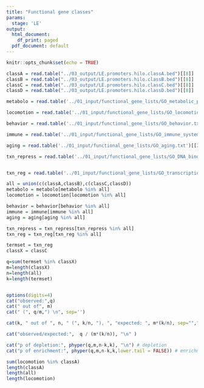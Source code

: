 ```yaml
---
title: "Functional gene classes"
params:
  stage: 'LE'
output:
  html_document:
    df_print: paged
  pdf_document: default
---
```


```r
knitr::opts_chunk$set(echo = TRUE)
```

```r
classA = read.table("../03_output/LE.promoters.hilo.classA.bed")[[8]]
classB = read.table("../03_output/LE.promoters.hilo.classB.bed")[[8]]
classC = read.table("../03_output/LE.promoters.hilo.classC.bed")[[8]]
classD = read.table("../03_output/LE.promoters.hilo.classD.bed")[[8]]
```

```r
metabolo = read.table('../01_input/functional_gene_lists/GO_metabolic_process.txt')[[2]]

locomotion = read.table('../01_input/functional_gene_lists/GO_locomotion.txt')[[2]]

behavior = read.table('../01_input/functional_gene_lists/GO_behavior.txt')[[2]]

immune = read.table('../01_input/functional_gene_lists/GO_immune_system_process.txt')[[2]]

aging = read.table('../01_input/functional_gene_lists/GO_aging.txt')[[2]]

txn_repress = read.table('../01_input/functional_gene_lists/GO_DNA_binding_transcription_repression.txt')[[2]]


txn_reg = read.table('../01_input/functional_gene_lists/GO_transcriptional_regulator_activity.txt')[[2]]

```

```r
all = union(c(classA,classB),c(classC,classD))
metabolo = metabolo[metabolo %in% all]
locomotion = locomotion[locomotion %in% all]

behavior = behavior[behavior %in% all]
immune = immune[immune %in% all]
aging = aging[aging %in% all]

txn_repress = txn_repress[txn_repress %in% all]
txn_reg = txn_reg[txn_reg %in% all]
```

```r
termset = txn_reg
classX = classC

q=sum(termset %in% classX)
m=length(classX)
n=length(all)
k=length(termset)


options(digits=4)
cat("observed:",q)
cat(" out of", m)
cat(" (", q/m,") \n", sep='')

cat(k, " out of ", n, " (", k/n, "), ", "expected: ", m*(k/n), sep="","\n")

cat("observed/expected:",  q / (m*(k/n)), "\n" )

cat("p of depletion:", phyper(q,m,n-k,k), "\n") # depletion
cat("p of enrichment:", phyper(q,m,n-k,k,lower.tail = FALSE)) # enrichment
```

```r
sum(locomotion %in% classA)
length(classA)
length(all)
length(locomotion)
```
